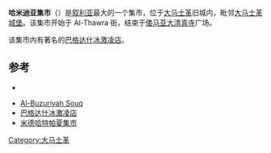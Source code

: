{{Infobox street
| name                    =哈米迪亚集市
| native_name             =سوق الحميدية
| image                   =Al-Hamidiyah Souq 02.jpg
| length                  ={{Convert|422|m|ft}}
| width                   =
| location                =[[叙利亚|叙利亚]][[大马士革|大马士革]]
| coordinates             ={{Coord|33|30|39|N|36|18|3|E|type:landmark_region:SY|display=inline,title}}
}}
'''哈米迪亚集市'''（{{Lang-ar|'''سوق الحميدية'''}}）是[[叙利亚|叙利亚]]最大的一个集市，位于[[大马士革|大马士革]]旧城内，毗邻[[大马士革城堡|大马士革城堡]]。该集市开始于 Al-Thawra 街，结束于[[倭马亚大清真寺|倭马亚大清真寺]]广场。

该集市内有著名的[[巴格达什冰激凌店|巴格达什冰激凌店]]。

==参考==
*{{Citation|title=Saha: A Chef's Journey Through Lebanon and Syria|url=http://books.google.com/books?id=oSeJslWngzEC&pg=PA225&dq=Bakdach+ice+cream&ei=HslySsTXFIOulASn3v2vCA#v=onepage&q=Bakdach%20ice%20cream&f=false|first1=Lucy|last1=Malouf|first2=Anthony|last2=Bourdain|first3=Matt|last3=Harvey|publisher=Tuttle Publishing|year=2007|isbn=978-0-7946-0490-5|accessdate=2013-12-20|archive-date=2014-01-11|archive-url=https://web.archive.org/web/20140111080412/http://books.google.com/books?id=oSeJslWngzEC&pg=PA225&dq=Bakdach+ice+cream&ei=HslySsTXFIOulASn3v2vCA#v=onepage&q=Bakdach%20ice%20cream&f=false|dead-url=no}}
{{大马士革}}
*[[Al-Buzuriyah_Souq|Al-Buzuriyah Souq]]
*[[巴格达什冰激凌店|巴格达什冰激凌店]]
*[[米德哈特帕夏集市|米德哈特帕夏集市]]
[[Category:大马士革|Category:大马士革]]